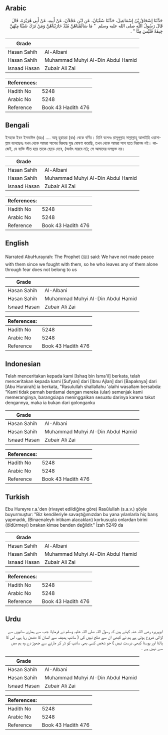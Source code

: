 ## Arabic


<div dir="rtl" lang="ar" style={{fontSize:'larger',backgroundColor:'#f8f9fa',padding:20}}>
حَدَّثَنَا إِسْحَاقُ بْنُ إِسْمَاعِيلَ، حَدَّثَنَا سُفْيَانُ، عَنِ ابْنِ عَجْلاَنَ، عَنْ أَبِيهِ، عَنْ أَبِي هُرَيْرَةَ، قَالَ قَالَ رَسُولُ اللَّهِ صلى الله عليه وسلم ‏ "‏ مَا سَالَمْنَاهُنَّ مُنْذُ حَارَبْنَاهُنَّ وَمَنْ تَرَكَ شَيْئًا مِنْهُنَّ خِيفَةً فَلَيْسَ مِنَّا ‏"‏ ‏.‏
</div>
<div style={{backgroundColor:'#f8f9fa',padding:20, marginBottom: 10}}><table> <thead> <tr> <th>Grade</th> <th></th> </tr> </thead> <tbody> <tr><td>Hasan Sahih</td><td>Al-Albani</td></tr><tr><td>Hasan Sahih</td><td>Muhammad Muhyi Al-Din Abdul Hamid</td></tr><tr><td>Isnaad Hasan</td><td>Zubair Ali Zai</td></tr></tbody></table><table> <thead> <tr> <th>References:</th> <th></th> </tr> </thead> <tbody><tr><td>Hadith No</td><td>5248</td></tr><tr><td>Arabic No</td><td>5248</td></tr><tr><td>Reference</td><td>Book 43 Hadith 476</td></tr></tbody></table></div>

## Bengali


<div dir="ltr" lang="bn" style={{fontSize:'larger',backgroundColor:'#f8f9fa',padding:20}}>
ইসহাক ইবন ইসমাঈল (রহঃ) .... আবূ হুরায়রা (রাঃ) থেকে বর্ণিত। তিনি বলেনঃ রাসূলুল্লাহ সাল্লাল্লাহু আলাইহি ওয়াসাল্লাম বলেছেনঃ যখন থেকে আমরা সাপের বিরুদ্ধে যুদ্ধ ঘোষণা করেছি, তখন থেকে আমরা সাপ হতে নিরাপদ নই। কাজেই, যে ব্যক্তি ভীত হয়ে তাকে ছেড়ে দেবে, (অর্থাৎ মারবে না); সে আমাদের দলভুক্ত নয়।
</div>
<div style={{backgroundColor:'#f8f9fa',padding:20, marginBottom: 10}}><table> <thead> <tr> <th>Grade</th> <th></th> </tr> </thead> <tbody> <tr><td>Hasan Sahih</td><td>Al-Albani</td></tr><tr><td>Hasan Sahih</td><td>Muhammad Muhyi Al-Din Abdul Hamid</td></tr><tr><td>Isnaad Hasan</td><td>Zubair Ali Zai</td></tr></tbody></table><table> <thead> <tr> <th>References:</th> <th></th> </tr> </thead> <tbody><tr><td>Hadith No</td><td>5248</td></tr><tr><td>Arabic No</td><td>5248</td></tr><tr><td>Reference</td><td>Book 43 Hadith 476</td></tr></tbody></table></div>

## English


<div dir="ltr" lang="en" style={{fontSize:'larger',backgroundColor:'#f8f9fa',padding:20}}>
Narrated AbuHurayrah: The Prophet (ﷺ) said: We have not made peace with them since we fought with them, so he who leaves any of them alone through fear does not belong to us
</div>
<div style={{backgroundColor:'#f8f9fa',padding:20, marginBottom: 10}}><table> <thead> <tr> <th>Grade</th> <th></th> </tr> </thead> <tbody> <tr><td>Hasan Sahih</td><td>Al-Albani</td></tr><tr><td>Hasan Sahih</td><td>Muhammad Muhyi Al-Din Abdul Hamid</td></tr><tr><td>Isnaad Hasan</td><td>Zubair Ali Zai</td></tr></tbody></table><table> <thead> <tr> <th>References:</th> <th></th> </tr> </thead> <tbody><tr><td>Hadith No</td><td>5248</td></tr><tr><td>Arabic No</td><td>5248</td></tr><tr><td>Reference</td><td>Book 43 Hadith 476</td></tr></tbody></table></div>

## Indonesian


<div dir="ltr" lang="id" style={{fontSize:'larger',backgroundColor:'#f8f9fa',padding:20}}>
Telah menceritakan kepada kami [Ishaq bin Isma'il] berkata, telah menceritakan kepada kami [Sufyan] dari [Ibnu Ajlan] dari [Bapaknya] dari [Abu Hurairah] ia berkata, "Rasulullah shallallahu 'alaihi wasallam bersabda: "Kami tidak pernah berdamai dengan mereka (ular) semenjak kami memeranginya, barangsiapa meninggalkan sesuatu darinya karena takut dengannya, maka ia bukan dari golonganku
</div>
<div style={{backgroundColor:'#f8f9fa',padding:20, marginBottom: 10}}><table> <thead> <tr> <th>Grade</th> <th></th> </tr> </thead> <tbody> <tr><td>Hasan Sahih</td><td>Al-Albani</td></tr><tr><td>Hasan Sahih</td><td>Muhammad Muhyi Al-Din Abdul Hamid</td></tr><tr><td>Isnaad Hasan</td><td>Zubair Ali Zai</td></tr></tbody></table><table> <thead> <tr> <th>References:</th> <th></th> </tr> </thead> <tbody><tr><td>Hadith No</td><td>5248</td></tr><tr><td>Arabic No</td><td>5248</td></tr><tr><td>Reference</td><td>Book 43 Hadith 476</td></tr></tbody></table></div>

## Turkish


<div dir="ltr" lang="tr" style={{fontSize:'larger',backgroundColor:'#f8f9fa',padding:20}}>
Ebu Hureyre r.a.'den (rivayet edildiğine göre) Rasûlullah (s.a.v.) şöyle buyurmuştur: "Biz kendileriyle savaştığımızdan bu yana yılanlarla hiç barış yapmadık, (Binaenaleyh intikam alacakları) korkusuyla onlardan birini (öldürmeyi) bırakan kimse benden değildir." İzah 5249 da
</div>
<div style={{backgroundColor:'#f8f9fa',padding:20, marginBottom: 10}}><table> <thead> <tr> <th>Grade</th> <th></th> </tr> </thead> <tbody> <tr><td>Hasan Sahih</td><td>Al-Albani</td></tr><tr><td>Hasan Sahih</td><td>Muhammad Muhyi Al-Din Abdul Hamid</td></tr><tr><td>Isnaad Hasan</td><td>Zubair Ali Zai</td></tr></tbody></table><table> <thead> <tr> <th>References:</th> <th></th> </tr> </thead> <tbody><tr><td>Hadith No</td><td>5248</td></tr><tr><td>Arabic No</td><td>5248</td></tr><tr><td>Reference</td><td>Book 43 Hadith 476</td></tr></tbody></table></div>

## Urdu


<div dir="rtl" lang="ur" style={{fontSize:'larger',backgroundColor:'#f8f9fa',padding:20}}>
ابوہریرہ رضی اللہ عنہ کہتے ہیں کہ رسول اللہ صلی اللہ علیہ وسلم نے فرمایا: جب سے ہماری سانپوں سے لڑائی شروع ہوئی ہے ہم نے کبھی ان سے صلح نہیں کی ( سانپ ہمیشہ سے انسان کا دشمن رہا ہے، اس کا پالنا اور پوسنا کبھی درست نہیں ) جو شخص کسی بھی سانپ کو ڈر کر مارنے سے چھوڑ دے وہ ہم میں سے نہیں ہے ۔
</div>
<div style={{backgroundColor:'#f8f9fa',padding:20, marginBottom: 10}}><table> <thead> <tr> <th>Grade</th> <th></th> </tr> </thead> <tbody> <tr><td>Hasan Sahih</td><td>Al-Albani</td></tr><tr><td>Hasan Sahih</td><td>Muhammad Muhyi Al-Din Abdul Hamid</td></tr><tr><td>Isnaad Hasan</td><td>Zubair Ali Zai</td></tr></tbody></table><table> <thead> <tr> <th>References:</th> <th></th> </tr> </thead> <tbody><tr><td>Hadith No</td><td>5248</td></tr><tr><td>Arabic No</td><td>5248</td></tr><tr><td>Reference</td><td>Book 43 Hadith 476</td></tr></tbody></table></div>